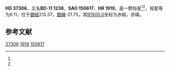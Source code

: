 {{Starbox begin
| name = HD 37306
}}
{{Starbox observe
| epoch = [[J2000.0|J2000.0]]
| constell = {{星座名待查}}<ref name=SIMBAD>{{cite web
 | url=http://simbad.u-strasbg.fr/simbad/sim-id?Ident=HR+1919
 | title=Pulsating variable Star
 | publisher=Centre de Données astronomiques de Strasbourg
 | work=SIMBAD
 | accessdate=2012-07-13
 | archive-date=2016-03-19
 | archive-url=https://web.archive.org/web/20160319052754/http://simbad.u-strasbg.fr/simbad/sim-id?Ident=HR+1919
 | dead-url=no
 }}</ref><ref name=DATA>{{cite web
 | url=http://vizier.u-strasbg.fr/viz-bin/VizieR-5?-out.add=.&-source=5050&-corr=PK=HR&-out.max=9999&HR=1919
 | title=VizieR Detailed Page
 | accessdate=2012-07-13
 | archive-date=2016-03-04
 | archive-url=https://web.archive.org/web/20160304223718/http://vizier.u-strasbg.fr/viz-bin/VizieR-5?-out.add=.&-source=5050&-corr=PK=HR&-out.max=9999&HR=1919
 | dead-url=no
 }}</ref>
| 星官 = 
| ra = {{RA|5|37|8.8}}<ref name=SIMBAD /><ref name=DATA />
| dec = {{DEC|-11|46|32}}<ref name=SIMBAD /><ref name=DATA />
| appmag_v = 6.11<ref name=SIMBAD /><ref name=DATA />
}}
{{Starbox character
| class = A2V<ref name=SIMBAD /><ref name=DATA />
| b-v = 0.05<ref name=SIMBAD /><ref name=DATA />
| u-b = <ref name=SIMBAD /><ref name=DATA />
| r-i = <ref name=SIMBAD /><ref name=DATA />
| variable = 
}}
{{Starbox astrometry
| radial_v = 
| prop_mo_ra = 24
| parallax = 
| p_error = 
}}
{{Starbox catalog
| names =BD-11 1238，[[SAO星表|SAO]] 150617，[[HD星表|HD]] 37306，[[HR星表|HR]] 1919}}
{{Starbox reference |Simbad=HR+1919}}
{{Starbox end}}

'''HD 37306'''，又名'''BD-11 1238'''，'''SAO 150617'''、'''HR 1919'''，是一颗恒星<ref name=SIMBAD /><ref name=DATA />，视星等为6.11，位于[[銀道座標系|銀經]]215.37，[[銀道座標系|銀緯]]-21.75，其[[B1900.0|B1900.0]]坐标为赤經{{RA|5|32|29}}，赤緯{{DEC|-11|-21.75|10}}。

== 参考文献 ==
{{reflist}}

{{star-stub}}

[[Category:HD和HDE天體|37306]]
[[Category:HR天體|1919]]
[[Category:SAO天體|150617]]